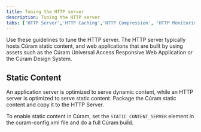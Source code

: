 ```yaml
---
title: Tuning the HTTP server
description: Tuning the HTTP server
tabs: ['HTTP Server','HTTP Caching','HTTP Compression', 'HTTP Monitoring', 'Persistent Connections','Thread Tuning']
---
```


Use these guidelines to tune the HTTP server. The HTTP server typically hosts Cúram static content, and web applications that are built by using assets such as the Cúram Universal Access
Responsive Web Application or the Cúram Design System.

## Static Content

An application server is optimized to serve dynamic content, while an HTTP server is optimized to serve static content.
Package the Cúram static content and copy it to the HTTP Server.

To enable static content in Cúram, set the `STATIC_CONTENT_SERVER` element in the curam-config.xml file and do a full Cúram build.
